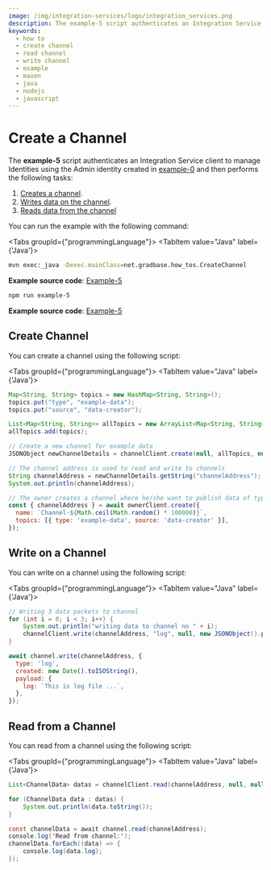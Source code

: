 ```yaml
---
image: /img/integration-services/logo/integration_services.png
description: The example-5 script authenticates an Integration Service client to manage Identities using the Admin identity created in example-0 and then creates a channel, writes data on the channel, reads data from the channel.
keywords:
  - how to
  - create channel
  - read channel
  - write channel
  - example
  - maven
  - java
  - nodejs
  - javascript
---
```



# Create a Channel

The **example-5** script authenticates an Integration Service client to manage Identities using the Admin identity
created in [example-0](./run-how-tos.mdx) and then performs the following tasks:

1. [Creates a channel](#create-channel).
2. [Writes data on the channel](#write-on-a-channel).
3. [Reads data from the channel](#read-from-a-channel)

You can run the example with the following command:

<Tabs groupId={"programmingLanguage"}>
<TabItem value="Java" label={'Java'}>

```bash
mvn exec:_java -Dexec.mainClass=net.gradbase.how_tos.CreateChannel
```

**Example source code**: [Example-5](https://github.com/albydeca/iota-is-sdk/blob/main/examples/src/main/java/net/gradbase/examples/CreateChannel.java)

</TabItem>
<TabItem value="Nodejs" label={'Node.js'}>

```bash
npm run example-5
```

**Example source code**: [Example-5](https://github.com/iotaledger/integration-services/blob/master/clients/client-sdk/examples/5-CreateChannel.ts)

</TabItem>
</Tabs>

## Create Channel

You can create a channel using the following script:

<Tabs groupId={"programmingLanguage"}>
<TabItem value="Java" label={'Java'}>

```java
Map<String, String> topics = new HashMap<String, String>();
topics.put("type", "example-data");
topics.put("source", "data-creator");

List<Map<String, String>> allTopics = new ArrayList<Map<String, String>>();
allTopics.add(topics);

// Create a new channel for example data
JSONObject newChannelDetails = channelClient.create(null, allTopics, null, null, null);

// The channel address is used to read and write to channels
String channelAddress = newChannelDetails.getString("channelAddress");
System.out.println(channelAddress);
```

</TabItem>
<TabItem value="Nodejs" label={'Node.js'}>

```js
// The owner creates a channel where he/she want to publish data of type 'example-data'.
const { channelAddress } = await ownerClient.create({
  name: `Channel-${Math.ceil(Math.random() * 100000)}`,
  topics: [{ type: 'example-data', source: 'data-creator' }],
});
```

</TabItem>
</Tabs>

## Write on a Channel

You can write on a channel using the following script:

<Tabs groupId={"programmingLanguage"}>
<TabItem value="Java" label={'Java'}>

```java
// Writing 3 data packets to channel
for (int i = 0; i < 3; i++) {
    System.out.println("writing data to channel no " + i);
    channelClient.write(channelAddress, "log", null, new JSONObject().put("log", "This is log number " + i));
}
```

</TabItem>
<TabItem value="Nodejs" label={'Node.js'}>

```js
await channel.write(channelAddress, {
  type: 'log',
  created: new Date().toISOString(),
  payload: {
    log: `This is log file ...`,
  },
});
```

</TabItem>
</Tabs>

## Read from a Channel

You can read from a channel using the following script:

<Tabs groupId={"programmingLanguage"}>
<TabItem value="Java" label={'Java'}>

```java
List<ChannelData> datas = channelClient.read(channelAddress, null, null, null, null, null);

for (ChannelData data : datas) {
    System.out.println(data.toString());
}
```

</TabItem>
<TabItem value="Nodejs" label={'Node.js'}>

```java
const channelData = await channel.read(channelAddress);
console.log('Read from channel:');
channelData.forEach((data) => {
    console.log(data.log);
});
```

</TabItem>
</Tabs>
